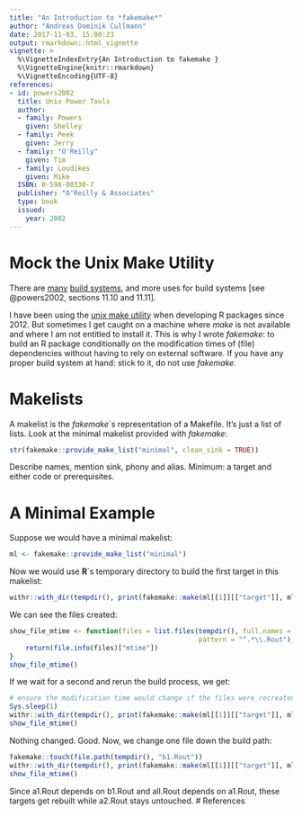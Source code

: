 ```yaml
---
title: "An Introduction to *fakemake*"
author: "Andreas Dominik Cullmann"
date: 2017-11-03, 15:00:23
output: rmarkdown::html_vignette
vignette: >
  %\VignetteIndexEntry{An Introduction to fakemake }
  %\VignetteEngine{knitr::rmarkdown}
  %\VignetteEncoding{UTF-8}
references:
- id: powers2002
  title: Unix Power Tools
  author:
  - family: Powers
    given: Shelley
  - family: Peek
    given: Jerry
  - family: "O'Reilly"
    given: Tim
  - family: Loudikes
    given: Mike
  ISBN: 0-596-00330-7
  publisher: "O'Reilly & Associates"
  type: book
  issued:
    year: 2002
---
```


# Mock the Unix Make Utility
There are 
[many](https://en.wikipedia.org/wiki/List_of_build_automation_software)
[build systems](https://en.wikipedia.org/wiki/Build_automation), 
and more uses for build systems [see @powers2002, sections 11.10 and 11.11].

I have been using the 
[unix make utility](https://en.wikipedia.org/wiki/Make_(software)) when 
developing R packages since 2012. But sometimes I get caught on a machine where 
*make* is not available and where I am not entitled to install it. 
This is why I wrote *fakemake*: to build an R package conditionally on the 
modification times of (file) dependencies without having to rely on external 
software. 
If you have any proper build system at hand: stick to it, do not use *fakemake*.

# Makelists
A makelist is the *fakemake*`s representation of a Makefile. 
It's just a list of lists. 
Look at the minimal makelist provided with *fakemake*: 
```r
str(fakemake::provide_make_list("minimal", clean_sink = TRUE))
```

Describe names, mention sink, phony and alias.
Minimum: a target and either code or prerequisites.


# A Minimal Example
Suppose we would have a minimal makelist:
```r
ml <- fakemake::provide_make_list("minimal")
```
Now we would use **R**`s temporary directory to build the first target in this 
makelist:

```r
withr::with_dir(tempdir(), print(fakemake::make(ml[[1]][["target"]], ml)))
```
We can see the files created:
```r
show_file_mtime <- function(files = list.files(tempdir(), full.names = TRUE, 
                                               pattern = "^.*\\.Rout")) {
    return(file.info(files)["mtime"])
}
show_file_mtime()
```
If we wait for a second and rerun the build process, we get:

```r
# ensure the modification time would change if the files were recreated
Sys.sleep(1)
withr::with_dir(tempdir(), print(fakemake::make(ml[[1]][["target"]], ml)))
show_file_mtime()
```
Nothing changed. Good.
Now, we change one file down the build path:

```r
fakemake::touch(file.path(tempdir(), "b1.Rout"))
withr::with_dir(tempdir(), print(fakemake::make(ml[[1]][["target"]], ml)))
show_file_mtime()
```

Since a1.Rout depends on b1.Rout and all.Rout depends on a1.Rout, these targets
get rebuilt while a2.Rout stays untouched.
# References
